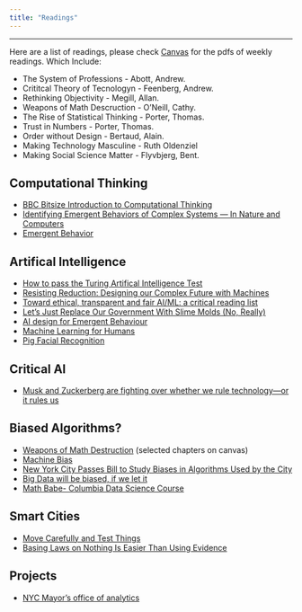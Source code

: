 ```yaml
---
title: "Readings"
---
```


--------
Here are a list of readings, please check [Canvas](https://courseworks.columbia.edu/welcome/) for the pdfs of weekly readings. Which Include:

* The System of Professions - Abott, Andrew.
* Crititcal Theory of Tecnologyn - Feenberg, Andrew.
* Rethinking Objectivity - Megill, Allan.
* Weapons of Math Descruction - O'Neill, Cathy.
* The Rise of Statistical Thinking - Porter, Thomas.
* Trust in Numbers - Porter, Thomas.
* Order without Design - Bertaud, Alain.
* Making Technology Masculine - Ruth Oldenziel
* Making Social Science Matter - Flyvbjerg, Bent.

## Computational Thinking

* [BBC Bitsize Introduction to Computational Thinking](https://www.bbc.co.uk/education/guides/zp92mp3/revision)
* [Identifying Emergent Behaviors of Complex Systems — In Nature and Computers](https://thenewstack.io/identifying-emergent-behaviors-complex-systems-nature-computers/)
* [Emergent Behavior](http://wiki.c2.com/?EmergentBehavior)

## Artifical Intelligence

* [How to pass the Turing Artifical Intelligence Test](https://www.wired.com/2012/06/pass-turing-ai-test/)
* [Resisting Reduction: Designing our Complex Future with Machines](https://pubpub.ito.com/pub/resisting-reduction)
* [Toward ethical, transparent and fair AI/ML: a critical reading list](https://medium.com/@eirinimalliaraki/toward-ethical-transparent-and-fair-ai-ml-a-critical-reading-list-d950e70a70ea)
* [Let’s Just Replace Our Government With Slime Molds (No, Really)](https://www.fastcompany.com/40536092/lets-just-replace-our-government-with-slime-molds-no-really)
* [AI design for Emergent Behaviour](https://www.gamasutra.com/blogs/MikeDiskett/20130720/196675/AI_design_for_Emergent_Behaviour.php)
* [Machine Learning for Humans](https://medium.com/machine-learning-for-humans/why-machine-learning-matters-6164faf1df12)
* [Pig Facial Recognition](https://www.nytimes.com/2019/02/24/business/china-pig-technology-facial-recognition.html)

## Critical AI
* [Musk and Zuckerberg are fighting over whether we rule technology—or it rules us](https://qz.com/1242331/musk-and-zuckerberg-are-fighting-over-whether-we-rule-technology-or-it-rules-us/#ampshare=https://qz.com/1242331/musk-and-zuckerberg-are-fighting-over-whether-we-rule-technology-or-it-rules-us/)

## Biased Algorithms?

* [Weapons of Math Destruction](https://weaponsofmathdestructionbook.com/) (selected chapters on canvas)
* [Machine Bias](https://www.propublica.org/article/machine-bias-risk-assessments-in-criminal-sentencing)
* [New York City Passes Bill to Study Biases in Algorithms Used by the City](https://motherboard.vice.com/en_us/article/xw4xdw/new-york-city-algorithmic-bias-bill-law)
* [Big Data will be biased, if we let it](https://towardsdatascience.com/bias-in-big-data-for-the-non-tech-90fc53729025)
* [Math Babe- Columbia Data Science Course](https://mathbabe.org/?s=columbia+data+science+course)

## Smart Cities

* [Move Carefully and Test Things](https://medium.com/city-as-a-service/move-carefully-and-test-things-71f1a83813c)
* [Basing Laws on Nothing Is Easier Than Using Evidence](https://www.theatlantic.com/ideas/archive/2019/04/policy-makers-need-listen-researchers/587086/)

## Projects

* [NYC Mayor's office of analytics](https://moda-nyc.github.io/Project-Library/analytics/)

